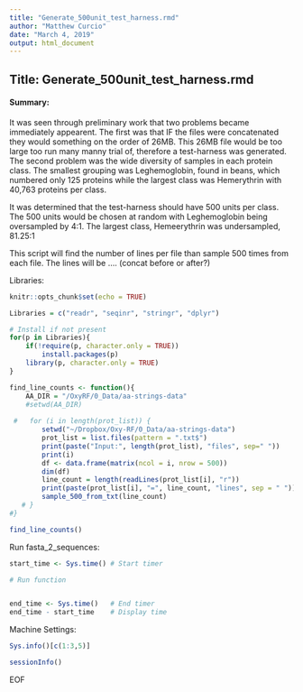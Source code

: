 ```yaml
---
title: "Generate_500unit_test_harness.rmd"
author: "Matthew Curcio"
date: "March 4, 2019"
output: html_document
---
```


## Title: Generate_500unit_test_harness.rmd

#### Summary: 

It was seen through preliminary work that two problems became immediately appearent.  The first was that IF the files were concatenated they would something on the order of 26MB.  This 26MB file would be too large too run many manny trial of, therefore a test-harness was generated.  The second problem was the wide diversity of samples in each protein class.  The smallest grouping was Leghemoglobin, found in beans, which numbered only 125 proteins while the largest class was Hemerythrin with 40,763 proteins per class.

It was determined that the test-harness should have 500 units per class.  The 500 units would be chosen at random with Leghemoglobin being oversampled by 4:1. The largest class, Hemeerythrin was undersampled, 81.25:1

This script will find the number of lines per file than sample 500 times from each file.  The lines will be .... (concat before or after?)

Libraries:
```r
knitr::opts_chunk$set(echo = TRUE)

Libraries = c("readr", "seqinr", "stringr", "dplyr")

# Install if not present
for(p in Libraries){
    if(!require(p, character.only = TRUE))
        install.packages(p)
    library(p, character.only = TRUE)
}

```






```r
find_line_counts <- function(){
    AA_DIR = "/OxyRF/0_Data/aa-strings-data"
    #setwd(AA_DIR)
    
 #   for (i in length(prot_list)) {
        setwd("~/Dropbox/Oxy-RF/0_Data/aa-strings-data")
        prot_list = list.files(pattern = ".txt$")
        print(paste("Input:", length(prot_list), "files", sep=" "))
        print(i)
        df <- data.frame(matrix(ncol = i, nrow = 500))
        dim(df)
        line_count = length(readLines(prot_list[i], "r"))
        print(paste(prot_list[i], "=", line_count, "lines", sep = " "))
        sample_500_from_txt(line_count)
   # }
#}
```


```r
find_line_counts()
```






Run fasta_2_sequences:
```r
start_time <- Sys.time() # Start timer

# Run function


end_time <- Sys.time()   # End timer
end_time - start_time    # Display time
```



Machine Settings:
```r
Sys.info()[c(1:3,5)]
```
```r
sessionInfo()
```
EOF